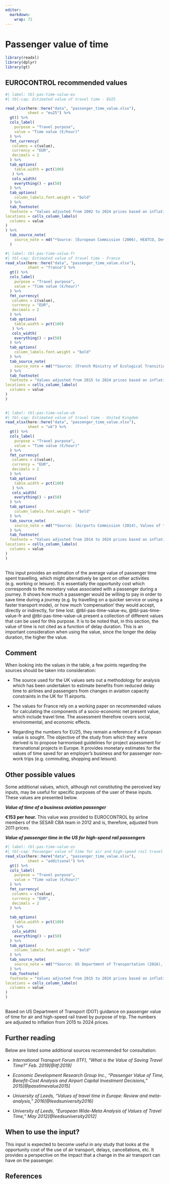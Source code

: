 ```yaml
---
editor: 
  markdown: 
    wrap: 72
---
```


# Passenger value of time {#sec-passenger-value-of-time}
```r
library(readxl)
library(dplyr)
library(gt)
```

## EUROCONTROL recommended values

```r
#| label: tbl-pas-time-value-eu
#| tbl-cap: Estimated value of travel time - EU25

read_xlsx(here::here("data", "passenger_time_value.xlsx"),
          sheet = "eu25") %>% 
  gt() %>% 
  cols_label(
    purpose = "Travel purpose",
    value = "Time value (€/hour)"
  ) %>% 
  fmt_currency(
   columns = c(value),
   currency = "EUR",
   decimals = 2
  ) %>% 
  tab_options(
    table.width = pct(100)
   ) %>% 
   cols_width(
    everything() ~ px(50)
  ) %>% 
  tab_options(
    column_labels.font.weight = "bold"
  ) %>% 
  tab_footnote(
  footnote = "Values adjusted from 2002 to 2024 prices based on inflation",
locations = cells_column_labels(
  columns = value
)
) %>% 
  tab_source_note(
    source_note = md("*Source: [European Commission (2006), HEATCO, Developing Harmonised European Approaches for Transport Costing and Project Assessment – Deliverable 5 Proposal for Harmonised Guidelines](https://trimis.ec.europa.eu/sites/default/files/project/documents/20130122_113653_88902_HEATCO_D5_summary.pdf)*")
  )
```

```r
#| label: tbl-pas-time-value-fr
#| tbl-cap: Estimated value of travel time - France
read_xlsx(here::here("data", "passenger_time_value.xlsx"),
          sheet = "france") %>% 
  gt() %>% 
  cols_label(
    purpose = "Travel purpose",
    value = "Time value (€/hour)"
  ) %>% 
  fmt_currency(
   columns = c(value),
   currency = "EUR",
   decimals = 2
  ) %>% 
  tab_options(
    table.width = pct(100)
   ) %>% 
   cols_width(
    everything() ~ px(50)
  ) %>% 
  tab_options(
    column_labels.font.weight = "bold"
  ) %>% 
  tab_source_note(
    source_note = md("*Source: [French Ministry of Ecological Transition (2019), Recommended values for calculating average long-distance travel](https://www.ecologie.gouv.fr/sites/default/files/V.3.pdf)*")
  ) %>%
  tab_footnote(
  footnote = "Values adjusted from 2015 to 2024 prices based on inflation",
locations = cells_column_labels(
  columns = value
)
)
  
```

```r
#| label: tbl-pas-time-value-uk
#| tbl-cap: Estimated value of travel time - United Kingdom
read_xlsx(here::here("data", "passenger_time_value.xlsx"),
          sheet = "uk") %>% 
  gt() %>% 
  cols_label(
    purpose = "Travel purpose",
    value = "Time value (€/hour)"
  ) %>% 
  fmt_currency(
   columns = c(value),
   currency = "EUR",
   decimals = 2
  ) %>% 
  tab_options(
    table.width = pct(100)
   ) %>% 
   cols_width(
    everything() ~ px(50)
  ) %>% 
  tab_options(
    column_labels.font.weight = "bold"
  ) %>% 
  tab_source_note(
    source_note = md("*Source: [Airports Commission (2014), Values of time used to estimate passenger delay costs in the UK airport system](https://assets.publishing.service.gov.uk/government/uploads/system/uploads/attachment_data/file/372606/AC08a_tagged.pdf)*")
  ) %>% 
  tab_footnote(
  footnote = "Values adjusted from 2014 to 2024 prices based on inflation and using the exchange rate in general parameters",
locations = cells_column_labels(
  columns = value
)
) 
  
```

This input provides an estimation of the average value of passenger time spent 
travelling, which might alternatively be spent on other activities (e.g. working
or leisure). It is essentially the opportunity cost which corresponds to the monetary
value associated with a passenger during a journey. It shows how much a passenger 
would be willing to pay in order to save time during a journey (e.g. by travelling 
on a quicker service or using a faster transport mode), or how much ‘compensation’
they would accept, directly or indirectly, for time lost. @tbl-pas-time-value-eu,
@tbl-pas-time-value-fr and @tbl-pas-time-value-uk present a collection of different 
values that can be used for this purpose. It is to be noted that, in this section, 
the value of time is not cited as a function of delay duration. This is an important 
consideration when using the value, since the longer the delay duration, the higher the value.

## Comment

When looking into the values in the table, a few points regarding the sources 
should be taken into consideration:

* The source used for the UK values sets out a methodology for analysis which has
  been undertaken to estimate benefits from reduced delay time to airlines and 
  passengers from changes in aviation capacity constraints in the UK for 11 airports.
  
* The values for France rely on a working paper on recommended values for 
  calculating the components of a socio-economic net present value, which include 
  travel time. The assessment therefore covers social, environmental, and economic 
  effects.

* Regarding the numbers for EU25, they remain a reference if a European value is
  sought. The objective of the study from which they were derived is to propose 
  harmonised guidelines for project assessment for transnational projects in Europe.
  It provides monetary estimates for the values of time saved for an employer’s
  business and for passenger non-work trips (e.g. commuting, shopping and leisure).

## Other possible values

Some additional values, which, although not constituting the perceived key inputs, 
may be useful for specific purposes of the user of these inputs. These values are 
presented below.

***Value of time of a business aviation passenger***

**€153 per hour.** This value was provided to EUROCONTROL by airline members of 
the SESAR CBA team in 2012 and is, therefore, adjusted from 2011 prices. 

***Value of passenger time in the US for high-speed rail passengers***

```r
#| label: tbl-pas-time-value-us
#| tbl-cap: Passenger value of time for air and high-speed rail travel
read_xlsx(here::here("data", "passenger_time_value.xlsx"),
          sheet = "additional") %>% 
  gt() %>% 
  cols_label(
    purpose = "Travel purpose",
    value = "Time value (€/hour)"
  ) %>% 
  fmt_currency(
   columns = c(value),
   currency = "EUR",
   decimals = 2
  ) %>% 
  
  tab_options(
    table.width = pct(100)
   ) %>% 
   cols_width(
    everything() ~ px(50)
  ) %>% 
  tab_options(
    column_labels.font.weight = "bold"
  ) %>% 
  tab_source_note(
    source_note = md("*Source: US Department of Transportation (2016), Revised Departmental Guidance on Valuation of Travel Time in Economic Analysis*")
  ) %>%
  tab_footnote(
  footnote = "Values adjusted from 2015 to 2024 prices based on inflation and using the exchange rate in general parameters",
locations = cells_column_labels(
  columns = value
)
) 
  
```

Based on US Department of Transport (DOT) guidance on passenger value of time 
for air and high-speed rail travel by purpose of trip. The numbers are adjusted 
to inflation from 2015 to 2024 prices.

## Further reading

Below are listed some additional sources recommended for consultation:

* *International Transport Forum (ITF), “What is the Value of Saving Travel Time?” Feb. 2019[@itf:2019]*

* *Economic Development Research Group Inc., “Passenger Value of Time, Benefit-Cost Analysis and Airport Capital Investment Decisions,” 2015[@passtimevalue2015]*

* *University of Leeds, “Values of travel time in Europe: Review and meta-analysis,” 2016[@leedsuniversity2016]*

* *University of Leeds, “European Wide-Meta Analysis of Values of Travel Time,” May 2012[@leedsuniversity2012]*

## When to use the input?

This input is expected to become useful in any study that looks at the opportunity 
cost of the use of air transport, delays, cancellations, etc. It provides a
perspective on the impact that a change in the air transport can have on the passenger.

## References
